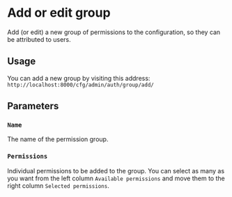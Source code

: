 # Add or edit group

Add (or edit) a new group of permissions to the configuration, so they can be attributed to users.

## Usage

You can add a new group by visiting this address: `http://localhost:8000/cfg/admin/auth/group/add/`

## Parameters

### `Name`

The name of the permission group.

### `Permissions`

Individual permissions to be added to the group. You can select as many as you want from the left column `Available permissions` and move them to the right column `Selected permissions`.
